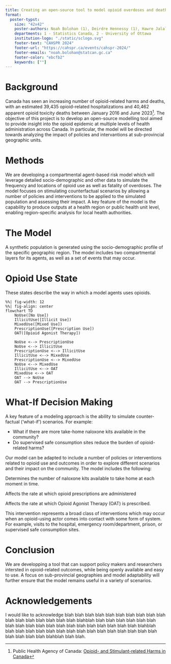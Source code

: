 ```yaml
---
title: Creating an open-source tool to model opioid overdoses and deaths
format:
  poster-typst: 
    size: "42x42"
    poster-authors: Noah Bolohan (1), Deirdre Hennessy (1), Hawre Jalal (2)
    departments: 1 - Statistics Canada, 2 - University of Ottawa
    institution-logo: "./static/sclogo.svg"
    footer-text: "CAHSPR 2024"
    footer-url: "https://cahspr.ca/events/cahspr-2024/"
    footer-emails: "noah.bolohan@statcan.gc.ca"
    footer-color: "ebcfb2"
    keywords: [""]
---
```


# Background

Canada has seen an increasing number of opioid-related harms and deaths, with an estimated 39,435 opioid-related hospitalizations and 40,462 apparent opioid toxicity deaths between January 2016 and June 2023[^1]. The objective of this project is to develop an open-source modelling tool aimed to provide insight into the opioid epidemic at multiple levels of health administration across Canada. In particular, the model will be directed towards analyzing the impact of policies and intervantions at sub-provincial geographic units.

[^1]: Public Health Agency of Canada: [Opioid- and Stimulant-related Harms in Canada](https://health-infobase.canada.ca/substance-related-harms/opioid-stimulants/)

# Methods

We are developing a compartmental agent-based risk model which will leverage detailed socio-demographic and other data to simulate the frequency and locations of opioid use as well as fatality of overdoses. The model focuses on stimulating counterfactual scenarios by allowing a number of policies and interventions to be applied to the simulated population and assessing their impact. A key feature of the model is the capability to produce outputs at a health region or public health unit level, enabling region-specific analysis for local health authorities.

```{=typst}
#v(1700pt)
```

# The Model

A synthetic population is generated using the socio-demographic profile of the specific geographic region. The model includes two compartmental layers for its agents, as well as a set of events that may occur.

# Opioid Use State

These states describe the way in which a model agents uses opioids.
```mermaid
%%| fig-width: 12
%%| fig-align: center
flowchart TD
    NoUse([No Use])
    IllicitUse([Illicit Use])
    MixedUse([Mixed Use])
    PrescriptionUse([Prescription Use])
    OAT([Opioid Agonist Therapy])

    NoUse <--> PrescriptionUse
    NoUse <--> IllicitUse
    PrescriptionUse <--> IllicitUse
    IllicitUse <--> MixedUse
    PrescriptionUse <--> MixedUse
    NoUse <--> MixedUse
    IllicitUse <--> OAT
    MixedUse <--> OAT
    OAT --> NoUse
    OAT --> PrescriptionUse
```

```{=typst}
#box(height: 400pt,
 columns(2)[

= Locations

These states include the location in which the agent is currently using opioids:

+ Housing status
+ Hospital
+ Prison
+ Safe site
+ Other

= Events

Certain events may impact on opioid-related outcomes, on a personal or global level:

+ Supply contamination
+ Injuries
+ Social assitance cheques
+ Overdoses
+ Compartment changes
]
)
```

```{=typst}
#v(1000pt)
```

# What-If Decision Making

A key feature of a modeling approach is the ability to simulate counter-factual ('what-if') scenarios. For example:

+ What if there are more take-home naloxone kits available in the community?
+ Do supervised safe consumption sites reduce the burden of opioid-related harms?

Our model can be adapted to include a number of policies or interventions related to opioid use and outcomes in order to explore different scenarios and their impact on the community. The model includes the following:

:::{.callout-note title="Take-home naloxone kit availability"}

Determines the number of naloxone kits available to take home at each moment in time.
:::

:::{.callout-note title="Opioid prescription alteration"}

Affects the rate at which opioid prescriptions are administered
:::

:::{.callout-note title="OAT prescription alteration"}

Affects the rate at which Opioid Agonist Therapy (OAT) is prescribed.
:::

:::{.callout-note title="Point-of-contact interventions"}

This intervention represents a broad class of interventions which may occur when an opioid-using actor comes into contact with some form of system. For example, visits to the hospital, emergency room/department, prison, or supervised safe consumption sites.
:::

# Conclusion

We are developping a tool that can support policy makers and researchers intersted in opioid-related outcomes, while being openly available and easy to use. A focus on sub-provincial geographies and model adaptability will further ensure that the model remains useful in a variety of scenarios.

# Acknowledgements

I would like to acknowledge blah blah blah blah blah blah blah blah blah blah blah blah blah blah blah blah blah blahblah blah blah blah blah blah blah blah blah blah blah blah blah blah blah blah blah blah blah blah blahblah blah blah blah blah blah blah blah blah blah blah blah blah blah blah blah blah blah blah blah blahblah blah blah.